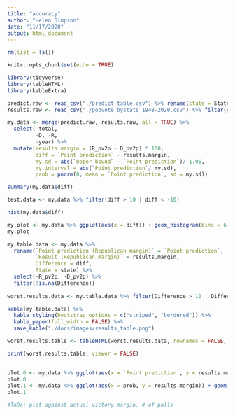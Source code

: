 ```yaml
---
title: "accuracy"
author: "Helen Simpson"
date: "11/17/2020"
output: html_document
---
```


```r

rm(list = ls())

knitr::opts_chunk$set(echo = TRUE)

library(tidyverse)
library(tableHTML)
library(kableExtra)
```

```r

predict.raw <- read_csv("./predict_table.csv") %>% rename(state = State)
results.raw <- read_csv("./popvote_bystate_1948-2020.csv") %>% filter(year == 2020)

my.data <- merge(predict.raw, results.raw, all = TRUE) %>% 
  select(-total, 
         -D, -R, 
         -year) %>% 
  mutate(results.margin = (R_pv2p - D_pv2p) * 100,
         diff = `Point prediction` - results.margin, 
         my.sd = abs(`Upper bound` - `Point prediction`)/ 1.96,
         my.interval = abs(`Point prediction`/ my.sd),
         prob = pnorm(0, mean = `Point prediction`, sd = my.sd))

summary(my.data$diff)

test.data <- my.data %>% filter(diff > 10 | diff < -10)

hist(my.data$diff)

my.plot <- my.data %>% ggplot(aes(x = diff)) + geom_histogram(bins = 6) + theme_classic()
my.plot
```

```r
my.table.data <- my.data %>% 
  rename(`Point prediction (Republican margin)` = `Point prediction`,
         `Result (Republican margin)` = results.margin,
         Difference = diff, 
         State = state) %>% 
  select(-R_pv2p, -D_pv2p) %>% 
  filter(!is.na(Difference))
  
worst.results.data <- my.table.data %>% filter(Difference > 10 | Difference < -10)

kable(my.table.data) %>% 
  kable_styling(bootstrap_options = c("striped", "bordered")) %>% 
  kable_paper(full_width = FALSE) %>% 
  save_kable("./docs/images/results_table.png")

worst.results.table <- tableHTML(worst.results.data, rownames = FALSE, border = 2, round = 4, caption = "States I missed by more than 10%")

print(worst.results.table, viewer = FALSE)
  
```

```r
plot.0 <- my.data %>% ggplot(aes(x = `Point prediction`, y = results.margin)) + geom_point() + geom_abline(slope = 1) + theme_classic()
plot.0
plot.1 <- my.data %>% ggplot(aes(x = prob, y = results.margin)) + geom_point() + theme_classic()
plot.1

#ToDo: plot against actual victory margin, # of polls

```
